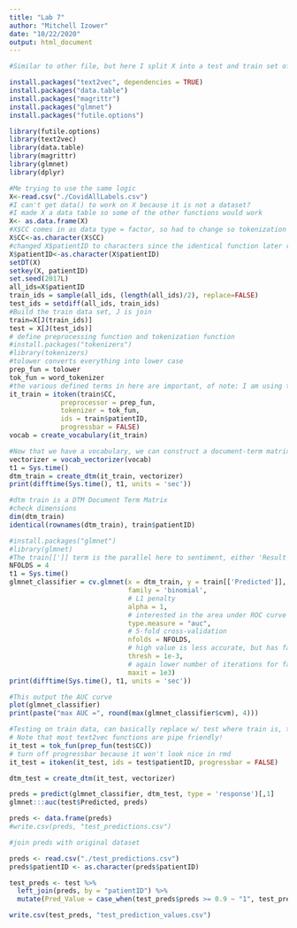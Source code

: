 ```yaml
---
title: "Lab 7"
author: "Mitchell Izower"
date: "10/22/2020"
output: html_document
---
```


```r
#Similar to other file, but here I split X into a test and train set of data, and compare how we did.

install.packages("text2vec", dependencies = TRUE)
install.packages("data.table")
install.packages("magrittr")
install.packages("glmnet")
install.packages("futile.options")

library(futile.options)
library(text2vec)
library(data.table)
library(magrittr)
library(glmnet)
library(dplyr)

#Me trying to use the same logic
X<-read.csv("./CovidAllLabels.csv")
#I can't get data() to work on X because it is not a dataset?
#I made X a data table so some of the other functions would work
X<- as.data.frame(X) 
#X$CC comes in as data type = factor, so had to change so tokenization worked
X$CC<-as.character(X$CC) 
#changed X$patientID to characters since the identical function later requires this
X$patientID<-as.character(X$patientID)
setDT(X)
setkey(X, patientID)
set.seed(2017L)
all_ids=X$patientID  
train_ids = sample(all_ids, (length(all_ids)/2), replace=FALSE)   
test_ids = setdiff(all_ids, train_ids)   
#Build the train data set, J is join
train=X[J(train_ids)]  
test = X[J(test_ids)]
# define preprocessing function and tokenization function
#install.packages("tokenizers")
#library(tokenizers)
#tolower converts everything into lower case
prep_fun = tolower 
tok_fun = word_tokenizer
#the various defined terms in here are important, of note: I am using tokenize_lines as the tok_fun since it grabs the whole phrase, I donwloaded the tokenizers package to get more functionality
it_train = itoken(train$CC, 
             preprocessor = prep_fun, 
             tokenizer = tok_fun, 
             ids = train$patientID, 
             progressbar = FALSE)
vocab = create_vocabulary(it_train)

#Now that we have a vocabulary, we can construct a document-term matrix.
vectorizer = vocab_vectorizer(vocab)
t1 = Sys.time()
dtm_train = create_dtm(it_train, vectorizer)
print(difftime(Sys.time(), t1, units = 'sec'))

#dtm train is a DTM Document Term Matrix
#check dimensions
dim(dtm_train)  
identical(rownames(dtm_train), train$patientID)  
``` 

```r
#install.packages("glmnet")
#library(glmnet)
#The train[[']] term is the parallel here to sentiment, either 'Result' or 'Predicted'.  Since there has to be a value in the column we are selecting, I used Predicted
NFOLDS = 4
t1 = Sys.time()
glmnet_classifier = cv.glmnet(x = dtm_train, y = train[['Predicted']], 
                              family = 'binomial', 
                              # L1 penalty
                              alpha = 1,
                              # interested in the area under ROC curve
                              type.measure = "auc",
                              # 5-fold cross-validation
                              nfolds = NFOLDS,
                              # high value is less accurate, but has faster training
                              thresh = 1e-3,
                              # again lower number of iterations for faster training
                              maxit = 1e3)
print(difftime(Sys.time(), t1, units = 'sec'))

#This output the AUC curve
plot(glmnet_classifier)
print(paste("max AUC =", round(max(glmnet_classifier$cvm), 4)))

```


```r
#Testing on train data, can basically replace w/ test where train is, this is just to validate
# Note that most text2vec functions are pipe friendly!
it_test = tok_fun(prep_fun(test$CC))
# turn off progressbar because it won't look nice in rmd
it_test = itoken(it_test, ids = test$patientID, progressbar = FALSE) 

dtm_test = create_dtm(it_test, vectorizer)

preds = predict(glmnet_classifier, dtm_test, type = 'response')[,1]
glmnet:::auc(test$Predicted, preds)

preds <- data.frame(preds)
#write.csv(preds, "test_predictions.csv")

```


```r
#join preds with original dataset

preds <- read.csv("./test_predictions.csv")
preds$patientID <- as.character(preds$patientID)

test_preds <- test %>%
  left_join(preds, by = "patientID") %>%
  mutate(Pred_Value = case_when(test_preds$preds >= 0.9 ~ "1", test_preds$preds < 0.9 ~ "0"))

write.csv(test_preds, "test_prediction_values.csv")

```

